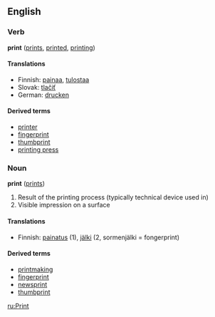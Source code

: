 ==English==

===Verb===
'''print''' ([[prints]], [[printed]], [[printing]])

==== Translations ====
*Finnish: [[painaa]], [[tulostaa]]
*Slovak: [[tlačiť]]
*German: [[drucken]]

====Derived terms====
*[[printer]]
*[[fingerprint]]
*[[thumbprint]]
*[[printing press]]

===Noun===
'''print''' ([[prints]])

#Result of the printing process (typically technical device used in)
#Visible impression on a surface 

==== Translations ====
*Finnish: [[painatus]] (1), [[jälki]] (2, sormenjälki = fongerprint)

====Derived terms====
*[[printmaking]]
*[[fingerprint]]
*[[newsprint]]
*[[thumbprint]]

[[ru:Print]]